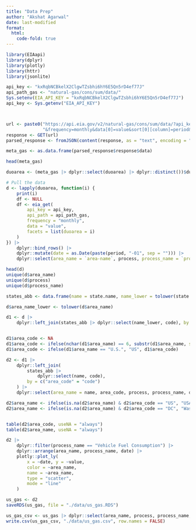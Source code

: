 ```yaml
---
title: "Data Prep"
author: "Akshat Agarwal"
date: last-modified
format: 
  html:
    code-fold: true
---
```




```r
library(EIAapi)
library(dplyr)
library(plotly)
library(httr)
library(jsonlite)
```


```r
api_key <- "kxRqbNCBkelX2ClgwTZsbhi6hY6E5Qn5rD4ef77J"
api_path_gas <- "natural-gas/cons/sum/data/"
Sys.setenv(EIA_API_KEY = "kxRqbNCBkelX2ClgwTZsbhi6hY6E5Qn5rD4ef77J")
api_key <- Sys.getenv("EIA_API_KEY")



url <- paste0("https://api.eia.gov/v2/natural-gas/cons/sum/data/?api_key=", api_key,
              "&frequency=monthly&data[0]=value&sort[0][column]=period&sort[0][direction]=desc&offset=0&length=5000")
response <- GET(url)
parsed_response <- fromJSON(content(response, as = "text", encoding = "UTF-8"))


```


```r
meta_gas <- as.data.frame(parsed_response$response$data)

head(meta_gas)

duoarea <- (meta_gas |> dplyr::select(duoarea) |> dplyr::distinct())$duoarea

```



```r
# Pull the data
d <- lapply(duoarea, function(i) {
    print(i)
    df <- NULL
    df <- eia_get(
        api_key = api_key,
        api_path = api_path_gas,
        frequency = "monthly",
        data = "value",
        facets = list(duoarea = i)
    )
}) |>
    dplyr::bind_rows() |>
    dplyr::mutate(date = as.Date(paste(period, "-01", sep = ""))) |>
    dplyr::select(area_name = `area-name`, process, process_name = `process-name`, series, date, description = `series-description`, value, units)


```




```r
head(d)
unique(d$area_name)
unique(d$process)
unique(d$process_name)
```

```r
states_abb <- data.frame(name = state.name, name_lower = tolower(state.name), code = state.abb)

d$area_name_lower <- tolower(d$area_name)

d1 <- d |>
    dplyr::left_join(states_abb |> dplyr::select(name_lower, code), by = c("area_name_lower" = "name_lower"))


d1$area_code <- NA
d1$area_code <- ifelse(nchar(d1$area_name) == 6, substr(d1$area_name, start = 5, stop = 6), d1$code)
d1$area_code <- ifelse(d1$area_name == "U.S.", "US", d1$area_code)

d2 <- d1 |>
    dplyr::left_join(
        states_abb |>
            dplyr::select(name, code),
        by = c("area_code" = "code")
    ) |>
    dplyr::select(area_name = name, area_code, process, process_name, date, value, units, description)

d2$area_name <- ifelse(is.na(d2$area_name) & d2$area_code == "US", "USA", d2$area_name)
d2$area_name <- ifelse(is.na(d2$area_name) & d2$area_code == "DC", "Washington, D.C.", d2$area_name)


table(d2$area_code, useNA = "always")
table(d2$area_name, useNA = "always")
```




```r
d2 |>
    dplyr::filter(process_name == "Vehicle Fuel Consumption") |>
    dplyr::arrange(area_name, process_name, date) |>
    plotly::plot_ly(
        x = ~date, y = ~value,
        color = ~area_name,
        name = ~area_name,
        type = "scatter",
        mode = "line"
    )

```



```r
us_gas <- d2
saveRDS(us_gas, file = "./data/us_gas.RDS")

us_gas_csv <- us_gas |> dplyr::select(area_name, process, process_name, date, description, value)
write.csv(us_gas_csv, "./data/us_gas.csv", row.names = FALSE)
```